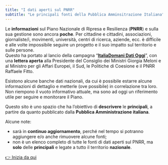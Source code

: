 ```yaml
---
title: "I dati aperti sul PNRR"
subtitle: "Le principali fonti della Pubblica Amminsitrazione Italiana"
---
```


Le **informazioni** sul Piano Nazionale di Ripresa e Resilienza (**PNRR**) e sulla sua gestione sono ancora **poche**. Per cittadine e cittadini, associazioni, giornaliste/i, movimenti, università, centri di ricerca, aziende, ecc. è difficile e alle volte impossibile seguire un progetto e il suo impatto sul territorio e sulle persone.<br>
Questo ha portato al lancio della campagna "[**ItaliaDomani Dati Oggi**](https://www.datibenecomune.it/2022/11/30/datioggi-pnrr-bene-comune/)", con una **lettera aperta** alla Presidente del Consiglio dei Ministri Giorgia Meloni e al Ministro per gli Affari Europei, il Sud, le Politiche di Coesione e il PNRR Raffaele Fitto.

Esistono alcune banche dati nazionali, da cui è possibile estarre alcune informazioni di dettaglio e metterle (ove possibile) in correlazione tra loro. <br>
Non riempono il vuoto informativo attuale, ma sono ad oggi un riferimento utile per seguire e monitorare il Piano.

Questo sito è uno spazio che ha l'obiettivo di **descrivere** le **principali**, a partire da quanto pubblicato dalla **Pubblica Amministrazione italiana**.

Alcune note:

- sarà in **continuo aggiornamento**, perché nel tempo si potranno aggiungere e/o anche rimuovere alcune fonti;
- non è un elenco completo di tutte le fonti di dati aperti sul PNRR, ma **solo** delle **principali** e legate a tutto il territorio **nazionale**.

[[👉 Inizia da qui]{.btn .btn-primary}](introduzione.qmd)

